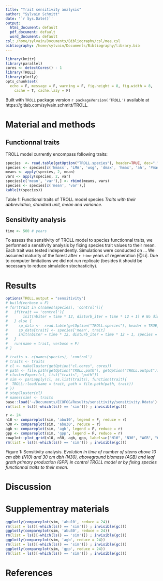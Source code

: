 ```yaml
---
title: "Trait sensitivity analysis"
author: "Sylvain Schmitt"
date: '`r Sys.Date()`'
output:
  html_document: default
  pdf_document: default
  word_document: default
csl: /home/sylvain/Documents/Bibliography/csl/mee.csl
bibliography: /home/sylvain/Documents/Bibliography/library.bib
---
```


```r
library(knitr)
library(parallel)
cores <- detectCores() - 1
library(TROLL)
library(plotly)
opts_chunk$set(
  echo = F, message = F, warning = F, fig.height = 8, fig.width = 8,
    cache = T, cache.lazy = F)
```

Built with `TROLL` package version `r packageVersion('TROLL')` available at https://gitlab.com/sylvain.schmitt/TROLL.

# Material and methods

## Functionnal traits

TROLL model currently encompass following traits:

```r
species  <- read.table(getOption("TROLL.species"), header=TRUE, dec=".", sep="", row.names = 1)
species <- species[c('Nmass', 'LMA', 'wsg', 'dmax', 'hmax', 'ah', 'Pmass', 'g1')]
means <- apply(species, 2, mean)
vars <- apply(species, 2, var)
species[c('mean', 'var'),] <- rbind(means, vars)
species <- species[c('mean', 'var'),]
kable(t(species))
```

Table 1: Functional traits of TROLL model species *Traits with their abbreviation, standard unit, mean and variance.*

## Sensitivity analysis

```r
time <- 500 # years
```

To assess the sensitivity of TROLL model to species functionnal traits, we performed a sensitivity analysis by fixing species trait values to their mean. Each trait was tested independently. Simulations were conducted on ... We assumed maturity of the forest after `r time` years of regeneration [@Li]. Due to computer limitations we did not run replicate (besides it should be necessary to reduce simulation stochasticity).

# Results

```r
options(TROLL.output = "sensitivity")
# build(verbose = F)
# for(trait in c(names(species), 'control')){
#   if(trait == 'control'){
#       init(nbiter = time * 12, disturb_iter = time * 12 + 1) # No disturbance
#   } else {
#     sp_data <-  read.table(getOption("TROLL.species"), header = TRUE, dec = ".", sep = "")
#     sp_data[trait] <- species['mean', trait]
#     init(nbiter = time * 12, disturb_iter = time * 12 + 1, species = sp_data) # No disturbance
#   }
#   run(name = trait, verbose = F)
# }
```

```r
# traits <- c(names(species), 'control')
# traits <- traits
# cl <- makeCluster(getOption("cl.cores", cores))
# path <- file.path(getOption("TROLL.path"), getOption("TROLL.output"))
# clusterExport(cl, list("traits", "path"))
# sim <- parLapply(cl, as.list(traits), function(trait){
#  TROLL::load(name = trait, path = file.path(path, trait)) 
# })
# stopCluster(cl)
# names(sim) <- traits
base::load('~/Documents/ECOFOG/Results/sensitivity/sensitivity.Rdata')
rm(list = ls()[-which(ls() == 'sim')]) ; invisible(gc())
```

```r
r <- 24
n10 <- compareplot(sim, 'abu10', legend = F, reduce = r)
n30 <- compareplot(sim, 'abu30', reduce = r)
agb <- compareplot(sim, 'agb', legend = F, reduce = r)
gpp <- compareplot(sim, 'gpp', legend = F, reduce = r)
cowplot::plot_grid(n10, n30, agb, gpp, labels=c("N10", "N30", "AGB", "GPP"), ncol = 2, nrow = 2)
rm(list = ls()[-which(ls() == 'sim')]) ; invisible(gc())
```

Figure 1: Sensitivity analysis. *Evolution in time of number of stems above 10 cm dbh (N10) and 30 cm dbh (N30), aboveground biomass (AGB) and leaf groth primary production (GPP) in control TROLL model or by fixing species functionnal traits to their mean.*

# Discussion

# Supplementray materials

```r
ggplotly(compareplot(sim, 'abu10', reduce = 24))
rm(list = ls()[-which(ls() == 'sim')]) ; invisible(gc())
ggplotly(compareplot(sim, 'abu30', reduce = 24))
rm(list = ls()[-which(ls() == 'sim')]) ; invisible(gc())
ggplotly(compareplot(sim, 'agb', reduce = 24))
rm(list = ls()[-which(ls() == 'sim')]) ; invisible(gc())
ggplotly(compareplot(sim, 'gpp', reduce = 24))
rm(list = ls()[-which(ls() == 'sim')]) ; invisible(gc())
```

# References
